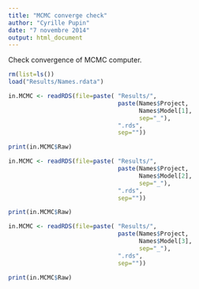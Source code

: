 ```yaml
---
title: "MCMC converge check"
author: "Cyrille Pupin"
date: "7 novembre 2014"
output: html_document
---
```


Check convergence of MCMC computer.

```r
rm(list=ls())
load("Results/Names.rdata")
```



```r
in.MCMC <- readRDS(file=paste( "Results/", 
                               paste(Names$Project,
                                     Names$Model[1],
                                     sep="_"),
                               ".rds",
                               sep="")) 
```

```r
print(in.MCMC$Raw)
```

```r
in.MCMC <- readRDS(file=paste( "Results/", 
                               paste(Names$Project,
                                     Names$Model[2],
                                     sep="_"),
                               ".rds",
                               sep="")) 
```

```r
print(in.MCMC$Raw)
```

```r
in.MCMC <- readRDS(file=paste( "Results/", 
                               paste(Names$Project,
                                     Names$Model[3],
                                     sep="_"),
                               ".rds",
                               sep="")) 
```

```r
print(in.MCMC$Raw)
```
